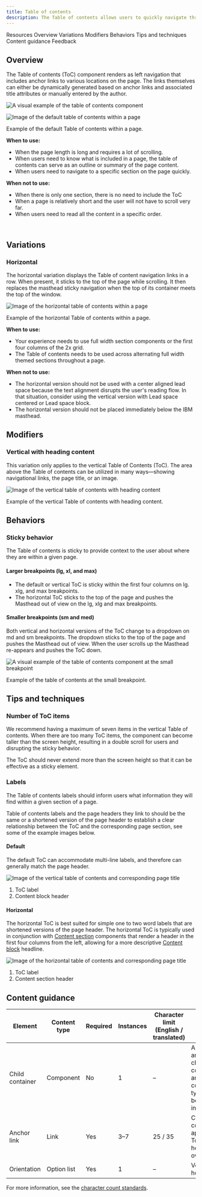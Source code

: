 ```yaml
---
title: Table of contents
description: The Table of contents allows users to quickly navigate through long pages by providing jump links to different sections of the content within a single page.
---
```



<ComponentDescription name="Table of contents" type="layout" />

<AnchorLinks>

<AnchorLink>Resources</AnchorLink>
<AnchorLink>Overview</AnchorLink>
<AnchorLink>Variations</AnchorLink>
<AnchorLink>Modifiers</AnchorLink>
<AnchorLink>Behaviors</AnchorLink>
<AnchorLink>Tips and techniques</AnchorLink>
<AnchorLink>Content guidance</AnchorLink>
<AnchorLink>Feedback</AnchorLink>

</AnchorLinks>

<ResourceLinks name="Table of contents" type="layout" />

## Overview

The Table of contents (ToC) component renders as left navigation that includes anchor links to various locations on the page. The links themselves can either be dynamically generated based on anchor links and associated title attributes or manually entered by the author.

<Row>

<Column colMd={4} colLg={6}>

![A visual example of the table of contents component](../../images/component/table-of-contents/table-of-contents.png)

</Column>

</Row>

![Image of the default table of contents within a page](../../images/component/table-of-contents/table-of-contents--default.png)

<Caption>Example of the default Table of contents within a page.</Caption>

**When to use:**

- When the page length is long and requires a lot of scrolling.
- When users need to know what is included in a page, the table of contents can serve as an outline or summary of the page content.
- When users need to navigate to a specific section on the page quickly.

**When not to use:**

- When there is only one section, there is no need to include the ToC
- When a page is relatively short and the user will not have to scroll very far.
- When users need to read all the content in a specific order.

<br />

## Variations

### Horizontal

The horizontal variation displays the Table of content navigation links in a row. When present, it sticks to the top of the page while scrolling. It then replaces the masthead sticky navigation when the top of its container meets the top of the window.

![Image of the horizontal table of contents within a page](../../images/component/table-of-contents/table-of-contents--horizontal.png)

<Caption>Example of the horizontal Table of contents within a page.</Caption>

**When to use:**

- Your experience needs to use full width section components or the first four columns of the 2x grid.
- The Table of contents needs to be used across alternating full width themed sections throughout a page.

**When not to use:**

- The horizontal version should not be used with a center aligned lead space because the text alignment disrupts the user's reading flow. In that situation, consider using the vertical version with Lead space centered or Lead space block.
- The horizontal version should not be placed immediately below the IBM masthead.

## Modifiers

### Vertical with heading content

This variation only applies to the vertical Table of Contents (ToC). The area above the Table of contents can be utilized in many ways—showing navigational links, the page title, or an image.

![Image of the vertical table of contents with heading content](../../images/component/table-of-contents/table-of-contents--with-heading.png)

<Caption>
  Example of the vertical Table of contents with heading content.
</Caption>

## Behaviors

### Sticky behavior

The Table of contents is sticky to provide context to the user about where they are within a given page.

#### Larger breakpoints (lg, xl, and max)

- The default or vertical ToC is sticky within the first four columns on lg. xlg, and max breakpoints.
- The horizontal ToC sticks to the top of the page and pushes the Masthead out of view on the lg, xlg and max breakpoints.

#### Smaller breakpoints (sm and med)

Both vertical and horizontal versions of the ToC change to a dropdown on md and sm breakpoints. The dropdown sticks to the top of the page and pushes the Masthead out of view. When the user scrolls up the Masthead re-appears and pushes the ToC down.

<Row>

<Column colMd={4} colLg={6}>

![A visual example of the table of contents component at the small breakpoint](../../images/component/table-of-contents/table-of-contents--small.png)

</Column>

</Row>

<Caption>Example of the table of contents at the small breakpoint.</Caption>

## Tips and techniques

### Number of ToC items

We recommend having a maximum of seven items in the vertical Table of contents. When there are too many ToC items, the component can become taller than the screen height, resulting in a double scroll for users and disrupting the sticky behavior.

The ToC should never extend more than the screen height so that it can be effective as a sticky element.

### Labels

The Table of contents labels should inform users what information they will find within a given section of a page.

Table of contents labels and the page headers they link to should be the same or a shortened version of the page header to establish a clear relationship between the ToC and the corresponding page section, see some of the example images below.

#### Default

The default ToC can accommodate multi-line labels, and therefore can generally match the page header.

![Image of the vertical table of contents and corresponding page title](../../images/component/table-of-contents/table-of-contents--labels-vertical.png)

1. ToC label
2. Content block header

#### Horizontal

The horizontal ToC is best suited for simple one to two word labels that are shortened versions of the page header. The horizontal ToC is typically used in conjunction with [Content section](https://www.ibm.com/standards/carbon/components/content-section) components that render a header in the first four columns from the left, allowing for a more descriptive [Content block](https://www.ibm.com/standards/carbon/components/content-block) headline.

![Image of the horizontal table of contents and corresponding page title](../../images/component/table-of-contents/table-of-contents--labels-horizontal.png)

1. ToC label
2. Content section header

## Content guidance

| Element         | Content type | Required | Instances | Character limit <br/>(English / translated) | Notes                                                                              |
| --------------- | ------------ | -------- | --------- | ------------------------------------------- | ---------------------------------------------------------------------------------- |
| Child container | Component    | No       | 1         | –                                           | A container area that child components and other content types can be passed into. |
| Anchor link     | Link         | Yes      | 3–7       | 25 / 35                                     | Character count applies to ToC heading overrides.                                  |
| Orientation     | Option list  | Yes      | 1         | –                                           | Vertical or horizontal.                                                            |

For more information, see the [character count standards](https://www.ibm.com/standards/carbon/guidelines/content#character-count-standards).

<ComponentFooter name="Table of contents" type="layout" />
